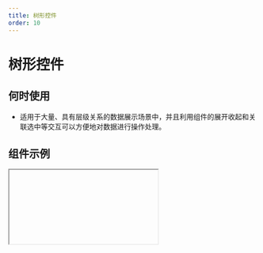 ```yaml
---
title: 树形控件
order: 10
---
```


# 树形控件

## 何时使用

- 适用于大量、具有层级关系的数据展示场景中，并且利用组件的展开收起和关联选中等交互可以方便地对数据进行操作处理。

## 组件示例


<Iframe url="https://www.aliwork.com/developer/tree-v2?isRenderNav=false" />

## 组件属性


<AttrTable
  dataSource={[
    {
      attr: '数据',
      code: 'dataSource',
      type: 'Array',
      demo: '[{"key":"0-0", "label":"0-0", "children":[{"key":"0-0-0", "label":"0-0-0", "children":[{"key":"0-0-0-0", "label":"0-0-0-0", "children":[{"key":"0-0-0-0-0", "label":"0-0-0-0-0"}]}, {"key":"0-0-0-1", "label":"0-0-0-1"}]}, {"key":"0-0-1", "label":"0-0-1", "children":[{"key":"0-0-1-0", "label":"0-0-1-0"}, {"key":"0-0-1-1", "label":"0-0-1-1"}]}]}]',
      dafault: '',
      desc: 'JSON 数组',
    },
    {
      attr: '显示线',
      code: 'showLine',
      type: 'Boolean',
      demo: 'false',
      dafault: '',
      desc: '可选值：true,false',
    },
    {
      attr: '多选',
      code: 'multiple',
      type: 'Boolean',
      demo: 'false',
      dafault: '',
      desc: '可选值：true,false',
    },
    {
      attr: '支持编辑',
      code: 'editable',
      type: 'Boolean',
      demo: 'false',
      dafault: '',
      desc: '可选值：true,false',
    },
    {
      attr: '支持拖拽',
      code: 'draggable',
      type: 'Boolean',
      demo: 'false',
      dafault: '',
      desc: '可选值：true,false',
    },
    {
      attr: '默认展开',
      code: 'defaultExpandAll',
      type: 'Boolean',
      demo: 'false',
      dafault: '',
      desc: '可选值：true,false',
    },
    {
      attr: '默认展开节点数组',
      code: 'defaultExpandedKeys',
      type: 'Array',
      demo: '[] ',
      dafault: '',
      desc: '',
    },
    {
      attr: '支持选中',
      code: 'selectable',
      type: 'Boolean',
      demo: 'true',
      dafault: ' ',
      desc: '可选值：true,false',
    },
    {
      attr: '默认选中节点',
      code: 'checkedKeys',
      type: 'Array',
      demo: '["0-0-0"]',
      dafault: '',
      desc: '',
    },
    {
      attr: '复选框',
      code: 'checkable',
      type: 'Boolean',
      demo: 'false',
      dafault: '',
      desc: '可选值：true,false',
    },
    {
      attr: '默认勾选节点',
      code: 'checkedKeys',
      type: 'Array',
      demo: '["0-0-0"]',
      dafault: '',
      desc: '',
    },
    {
      attr: '复选框完全受控',
      code: 'checkStrictly',
      type: 'Boolean',
      demo: 'false',
      dafault: '',
      desc: '可选值：true,false',
    },
    {
      attr: '定义选中时回填的方式',
      code: 'checkStrictly',
      type: 'String',
      demo: "'parent' ",
      dafault: '',
      desc: '',
    },
    {
      attr: '开启异步加载',
      code: 'isLoadData',
      type: 'Boolean',
      demo: 'false',
      dafault: '',
      desc: '可选值：true,false',
    },
    {
      attr: 'loadData 函数 ',
      code: 'loadData',
      type: 'Function',
      demo: 'function loadData(data){ return new Promise((resolve) => { resolve(); })} ',
      dafault: '',
      desc: '',
    },
    {
      attr: '节点是否占满剩余空间',
      code: 'isLabelBlock',
      type: 'Boolean',
      demo: 'false',
      dafault: '',
      desc: '可选值：true,false',
    },
    {
      attr: '节点是否占满一行',
      code: 'isNodeBlock',
      type: 'Boolean',
      demo: 'false',
      dafault: '',
      desc: '可选值：true,false',
    },
    {
      attr: '选中或取消选中节点时',
      code: 'onSelect',
      type: 'Function',
      demo: "function(ctx, selectedKeys, extra) { console.log('选中或取消选中节点时'); }",
      dafault: '',
      desc: '',
    },
    {
      attr: '勾选或取消勾选复选框时',
      code: 'onCheck',
      type: 'Function',
      demo: "function(ctx, checkedKeys, extra) { console.log('勾选或取消勾选复选框时'); } ",
      dafault: '',
      desc: '',
    },
    {
      attr: '展开收起节点时',
      code: 'onExpand',
      type: 'Function',
      demo: "function(ctx, expandedKeys, extra) { console.log('展开收起节点时'); }",
      dafault: '',
      desc: '',
    },
    {
      attr: '编辑节点内容完成时',
      code: 'onEditFinish',
      type: 'Function',
      demo: "function(ctx, key, label, node) { console.log('编辑节点内容完成时'); }",
      dafault: '',
      desc: '',
    },
    {
      attr: '开始拖拽节点时',
      code: 'onDragStart',
      type: 'Function',
      demo: "function(ctx, info) { console.log('开始拖拽节点时'); } ",
      dafault: '',
      desc: '',
    },
    {
      attr: '拖拽节点进入目标时',
      code: 'onDragEnter',
      type: 'Function',
      demo: "function(ctx, info) { console.log('拖拽节点进入目标时'); } ",
      dafault: '',
      desc: '',
    },
    {
      attr: '拖拽节点在目标节点上移动时',
      code: 'onDragOver',
      type: 'Function',
      demo: "function(ctx, info) { console.log('拖拽节点在目标节点上移动时'); } ",
      dafault: '',
      desc: '',
    },
    {
      attr: '拖拽节点离开目标节点时',
      code: 'onDragLeave',
      type: 'Function',
      demo: "function(ctx, info) { console.log('拖拽节点离开目标节点时'); } ",
      dafault: '',
      desc: '',
    },
    {
      attr: '拖拽结束时',
      code: 'onDragEnd',
      type: 'Function',
      demo: "function(ctx, info) { console.log('拖拽结束时'); } ",
      dafault: '',
      desc: '',
    },
    {
      attr: '拖拽节点放入目标节点内或前后时',
      code: 'onDrop',
      type: 'Function',
      demo: "function(ctx, info) { console.log('拖拽节点放入目标节点内或前后时'); }  ",
      dafault: '',
      desc: '',
    },
    {
      attr: '节点是否可被作为目标节点',
      code: 'canDrop',
      type: 'Function',
      demo: "function(ctx, info) { console.log('节点是否可被作为目标节点'); }",
      dafault: '',
      desc: '',
    },
  ]}
/>
